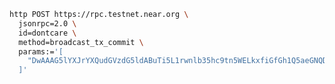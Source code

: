 ```bash
http POST https://rpc.testnet.near.org \
  jsonrpc=2.0 \
  id=dontcare \
  method=broadcast_tx_commit \
  params:='[
    "DwAAAG5lYXJrYXQudGVzdG5ldABuTi5L1rwnlb35hc9tn5WELkxfiGfGh1Q5aeGNQDejo0QAAAAAAAAAEAAAAGpvc2hmb3JkLnRlc3RuZXSiWAc6W9KlqXS5fK+vjFRDV5pAxHRKU0srKX/cmdRTBgEAAAADAAAAoe3MzhvC0wAAAAAAAAB9rOE9zc5zQYLL1j6VTh3I4fQbERs6I07gJfrAC6jo8DB4HolR9Xps3v4qrZxkgZjwv6wB0QOROM4UEbeOaBoB"
  ]'
```
